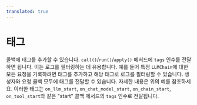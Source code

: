 ```yaml
---
translated: true
---
```


# 태그

콜백에 태그를 추가할 수 있습니다. `call()`/`run()`/`apply()` 메서드에 `tags` 인수를 전달하면 됩니다. 이는 로그를 필터링하는 데 유용합니다. 예를 들어 특정 `LLMChain`에 대한 모든 요청을 기록하려면 태그를 추가하고 해당 태그로 로그를 필터링할 수 있습니다. 생성자와 요청 콜백 모두에 태그를 전달할 수 있습니다. 자세한 내용은 위의 예를 참조하세요. 이러한 태그는 `on_llm_start`, `on_chat_model_start`, `on_chain_start`, `on_tool_start`와 같은 "start" 콜백 메서드의 `tags` 인수로 전달됩니다.
